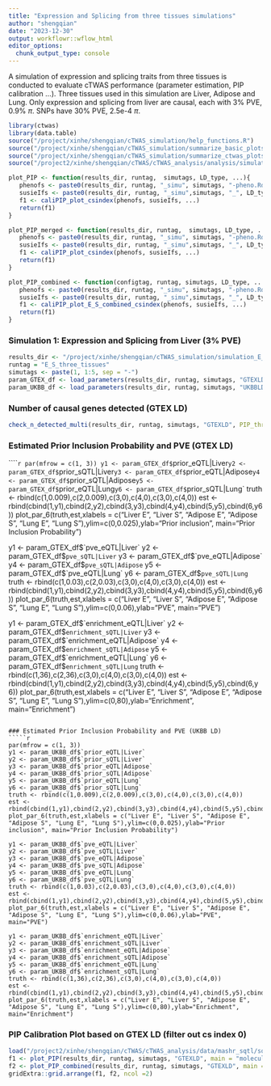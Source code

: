 ```yaml
---
title: "Expression and Splicing from three tissues simulations"
author: "shengqian"
date: "2023-12-30"
output: workflowr::wflow_html
editor_options:
  chunk_output_type: console
---
```


A simulation of expression and splicing traits from three tissues is conducted to evaluate cTWAS performance (parameter estimation, PIP calibration ...). Three tissues used in this simulation are Liver, Adipose and Lung. 
Only expression and splicing from liver are causal, each with 3% PVE, 0.9% $\pi$. SNPs have 30% PVE, 2.5e-4 $\pi$.

```r
library(ctwas)
library(data.table)
source("/project/xinhe/shengqian/cTWAS_simulation/help_functions.R")
source("/project/xinhe/shengqian/cTWAS_simulation/summarize_basic_plots.R")
source("/project/xinhe/shengqian/cTWAS_simulation/summarize_ctwas_plots.R")
source("/project2/xinhe/shengqian/cTWAS/cTWAS_analysis/analysis/simulation_help_functions.R")

plot_PIP <- function(results_dir, runtag,  simutags, LD_type, ...){
   phenofs <- paste0(results_dir, runtag, "_simu", simutags, "-pheno.Rd")
   susieIfs <- paste0(results_dir, runtag, "_simu",simutags, "_", LD_type, ".finemap_regions.res.RDS")
   f1 <- caliPIP_plot_csindex(phenofs, susieIfs, ...) 
   return(f1)
}

plot_PIP_merged <- function(results_dir, runtag,  simutags, LD_type, ...){
   phenofs <- paste0(results_dir, runtag, "_simu", simutags, "-pheno.Rd")
   susieIfs <- paste0(results_dir, runtag, "_simu",simutags, "_", LD_type,".finemap_merged_regions.res.RDS")
   f1 <- caliPIP_plot_csindex(phenofs, susieIfs, ...) 
   return(f1)
}

plot_PIP_combined <- function(configtag, runtag, simutags, LD_type, ...){
   phenofs <- paste0(results_dir, runtag, "_simu", simutags, "-pheno.Rd")
   susieIfs <- paste0(results_dir, runtag, "_simu",simutags, "_", LD_type, ".finemap_regions.res.RDS")
   f1 <- caliPIP_plot_E_S_combined_csindex(phenofs, susieIfs, ...) 
   return(f1)
}
```

### Simulation 1: Expression and Splicing from Liver (3% PVE)

```r
results_dir <- "/project/xinhe/shengqian/cTWAS_simulation/simulation_E_S_three_tissues/"
runtag = "E_S_three_tissues"
simutags <- paste(1, 1:5, sep = "-")
param_GTEX_df <- load_parameters(results_dir, runtag, simutags, "GTEXLD")
param_UKBB_df <- load_parameters(results_dir, runtag, simutags, "UKBBLD")
```

### Number of causal genes detected (GTEX LD)
```r
check_n_detected_multi(results_dir, runtag, simutags, "GTEXLD", PIP_threshold = 0.8)
```

### Estimated Prior Inclusion Probability and PVE (GTEX LD)
`````r
par(mfrow = c(1, 3))
y1 <- param_GTEX_df$`prior_eQTL|Liver`
y2 <- param_GTEX_df$`prior_sQTL|Liver`
y3 <- param_GTEX_df$`prior_eQTL|Adipose`
y4 <- param_GTEX_df$`prior_sQTL|Adipose`
y5 <- param_GTEX_df$`prior_eQTL|Lung`
y6 <- param_GTEX_df$`prior_sQTL|Lung`
truth <- rbind(c(1,0.009),c(2,0.009),c(3,0),c(4,0),c(3,0),c(4,0))
est <- rbind(cbind(1,y1),cbind(2,y2),cbind(3,y3),cbind(4,y4),cbind(5,y5),cbind(6,y6))
plot_par_6(truth,est,xlabels = c("Liver E", "Liver S", "Adipose E", "Adipose S", "Lung E", "Lung S"),ylim=c(0,0.025),ylab="Prior inclusion", main="Prior Inclusion Probability")

y1 <- param_GTEX_df$`pve_eQTL|Liver`
y2 <- param_GTEX_df$`pve_sQTL|Liver`
y3 <- param_GTEX_df$`pve_eQTL|Adipose`
y4 <- param_GTEX_df$`pve_sQTL|Adipose`
y5 <- param_GTEX_df$`pve_eQTL|Lung`
y6 <- param_GTEX_df$`pve_sQTL|Lung`
truth <- rbind(c(1,0.03),c(2,0.03),c(3,0),c(4,0),c(3,0),c(4,0))
est <- rbind(cbind(1,y1),cbind(2,y2),cbind(3,y3),cbind(4,y4),cbind(5,y5),cbind(6,y6))
plot_par_6(truth,est,xlabels = c("Liver E", "Liver S", "Adipose E", "Adipose S", "Lung E", "Lung S"),ylim=c(0,0.06),ylab="PVE", main="PVE")

y1 <- param_GTEX_df$`enrichment_eQTL|Liver`
y2 <- param_GTEX_df$`enrichment_sQTL|Liver`
y3 <- param_GTEX_df$`enrichment_eQTL|Adipose`
y4 <- param_GTEX_df$`enrichment_sQTL|Adipose`
y5 <- param_GTEX_df$`enrichment_eQTL|Lung`
y6 <- param_GTEX_df$`enrichment_sQTL|Lung`
truth <- rbind(c(1,36),c(2,36),c(3,0),c(4,0),c(3,0),c(4,0))
est <- rbind(cbind(1,y1),cbind(2,y2),cbind(3,y3),cbind(4,y4),cbind(5,y5),cbind(6,y6))
plot_par_6(truth,est,xlabels = c("Liver E", "Liver S", "Adipose E", "Adipose S", "Lung E", "Lung S"),ylim=c(0,80),ylab="Enrichment", main="Enrichment")
```

### Estimated Prior Inclusion Probability and PVE (UKBB LD)
`````r
par(mfrow = c(1, 3))
y1 <- param_UKBB_df$`prior_eQTL|Liver`
y2 <- param_UKBB_df$`prior_sQTL|Liver`
y3 <- param_UKBB_df$`prior_eQTL|Adipose`
y4 <- param_UKBB_df$`prior_sQTL|Adipose`
y5 <- param_UKBB_df$`prior_eQTL|Lung`
y6 <- param_UKBB_df$`prior_sQTL|Lung`
truth <- rbind(c(1,0.009),c(2,0.009),c(3,0),c(4,0),c(3,0),c(4,0))
est <- rbind(cbind(1,y1),cbind(2,y2),cbind(3,y3),cbind(4,y4),cbind(5,y5),cbind(6,y6))
plot_par_6(truth,est,xlabels = c("Liver E", "Liver S", "Adipose E", "Adipose S", "Lung E", "Lung S"),ylim=c(0,0.025),ylab="Prior inclusion", main="Prior Inclusion Probability")

y1 <- param_UKBB_df$`pve_eQTL|Liver`
y2 <- param_UKBB_df$`pve_sQTL|Liver`
y3 <- param_UKBB_df$`pve_eQTL|Adipose`
y4 <- param_UKBB_df$`pve_sQTL|Adipose`
y5 <- param_UKBB_df$`pve_eQTL|Lung`
y6 <- param_UKBB_df$`pve_sQTL|Lung`
truth <- rbind(c(1,0.03),c(2,0.03),c(3,0),c(4,0),c(3,0),c(4,0))
est <- rbind(cbind(1,y1),cbind(2,y2),cbind(3,y3),cbind(4,y4),cbind(5,y5),cbind(6,y6))
plot_par_6(truth,est,xlabels = c("Liver E", "Liver S", "Adipose E", "Adipose S", "Lung E", "Lung S"),ylim=c(0,0.06),ylab="PVE", main="PVE")

y1 <- param_UKBB_df$`enrichment_eQTL|Liver`
y2 <- param_UKBB_df$`enrichment_sQTL|Liver`
y3 <- param_UKBB_df$`enrichment_eQTL|Adipose`
y4 <- param_UKBB_df$`enrichment_sQTL|Adipose`
y5 <- param_UKBB_df$`enrichment_eQTL|Lung`
y6 <- param_UKBB_df$`enrichment_sQTL|Lung`
truth <- rbind(c(1,36),c(2,36),c(3,0),c(4,0),c(3,0),c(4,0))
est <- rbind(cbind(1,y1),cbind(2,y2),cbind(3,y3),cbind(4,y4),cbind(5,y5),cbind(6,y6))
plot_par_6(truth,est,xlabels = c("Liver E", "Liver S", "Adipose E", "Adipose S", "Lung E", "Lung S"),ylim=c(0,80),ylab="Enrichment", main="Enrichment")
```

### PIP Calibration Plot based on GTEX LD (filter out cs index 0)
```r
load("/project2/xinhe/shengqian/cTWAS/cTWAS_analysis/data/mashr_sqtl/sqtl/mashr/intron_mapping.RData")
f1 <- plot_PIP(results_dir, runtag, simutags, "GTEXLD", main = "molecular traits PIPs")
f2 <- plot_PIP_combined(results_dir, runtag, simutags, "GTEXLD", main = "Gene level PIPs")
gridExtra::grid.arrange(f1, f2, ncol =2)
```
